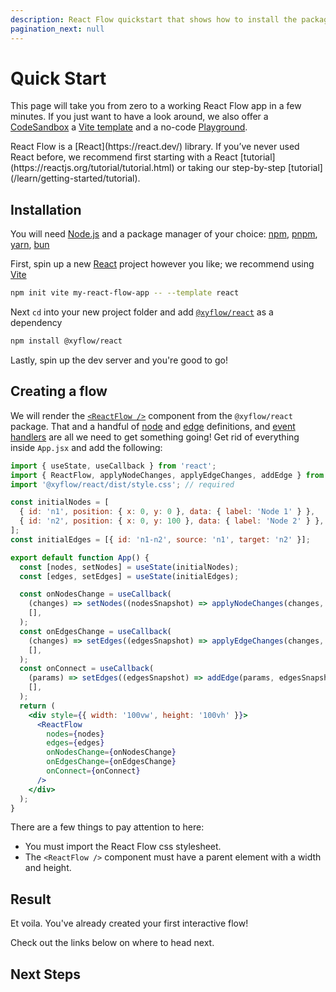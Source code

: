 ```yaml
---
description: React Flow quickstart that shows how to install the package, use it and where to find example apps
pagination_next: null
---
```



# Quick Start

This page will take you from zero to a working React Flow app in a few minutes.
If you just want to have a look around, we also offer a [CodeSandbox](https://new.reactflow.dev/js) a
[Vite template](https://github.com/xyflow/vite-react-flow-template) and a no-code [Playground](https://play.reactflow.dev/).

<Callout type="info">
  React Flow is a [React](https://react.dev/) library. If you’ve never used React before,
  we recommend first starting with a React
  [tutorial](https://reactjs.org/tutorial/tutorial.html) or taking our step-by-step
  [tutorial](/learn/getting-started/tutorial).
</Callout>

## Installation

You will need [Node.js](https://nodejs.org/en/) and a package manager of your choice:
[npm](https://www.npmjs.com/), [pnpm](https://pnpm.io/), [yarn](https://yarnpkg.com/), [bun](https://bun.sh/)

First, spin up a new [React](https://reactjs.org/) project however you like; we
recommend using [Vite](https://vitejs.dev/)

```bash copy npm2yarn
npm init vite my-react-flow-app -- --template react
```

Next `cd` into your new project folder and add [`@xyflow/react`](https://npmjs.com/package/@xyflow/react)
as a dependency

```bash copy npm2yarn
npm install @xyflow/react
```

Lastly, spin up the dev server and you're good to go!

## Creating a flow

We will render the [`<ReactFlow />`](/api-reference/react-flow#reactflow) component from the `@xyflow/react` package.
That and a handful of [node](/api-reference/types/node) and [edge](/api-reference/types/edge) definitions, and [event handlers](/api-reference/react-flow#event-handlers) are all we need to get something going! 
Get rid of everything inside `App.jsx` and add the following:

```jsx
import { useState, useCallback } from 'react';
import { ReactFlow, applyNodeChanges, applyEdgeChanges, addEdge } from '@xyflow/react';
import '@xyflow/react/dist/style.css'; // required

const initialNodes = [
  { id: 'n1', position: { x: 0, y: 0 }, data: { label: 'Node 1' } },
  { id: 'n2', position: { x: 0, y: 100 }, data: { label: 'Node 2' } },
];
const initialEdges = [{ id: 'n1-n2', source: 'n1', target: 'n2' }];

export default function App() {
  const [nodes, setNodes] = useState(initialNodes);
  const [edges, setEdges] = useState(initialEdges);

  const onNodesChange = useCallback(
    (changes) => setNodes((nodesSnapshot) => applyNodeChanges(changes, nodesSnapshot)),
    [],
  );
  const onEdgesChange = useCallback(
    (changes) => setEdges((edgesSnapshot) => applyEdgeChanges(changes, edgesSnapshot)),
    [],
  );
  const onConnect = useCallback(
    (params) => setEdges((edgesSnapshot) => addEdge(params, edgesSnapshot)),
    [],
  );
  return (
    <div style={{ width: '100vw', height: '100vh' }}>
      <ReactFlow
        nodes={nodes}
        edges={edges}
        onNodesChange={onNodesChange}
        onEdgesChange={onEdgesChange}
        onConnect={onConnect}
      />
    </div>
  );
}
```

There are a few things to pay attention to here:

- <Emoji content="🎨" /> You must import the React Flow css stylesheet.
- <Emoji content="📐" /> The `<ReactFlow />` component must have a parent element with a
  width and height.

## Result

<RemoteCodeViewer editorHeight="40vh" route="learn/quickstart" framework="react" showEditor={false} />

Et voila. You've already created your first interactive flow! <Emoji content="🎉" />

Check out the links below on where to head next.

## Next Steps

<Cards>
  <Cards.Card title="Concepts" href="/learn/concepts" />
  <Cards.Card title="Customization" href="/learn/customization" />
  <Cards.Card title="Examples" href="/examples" />
  <Cards.Card title="API Reference" href="/api-reference" />
  <Cards.Card title="Discord" href="https://discord.gg/RVmnytFmGW" />
  <Cards.Card
    title="Template Projects"
    href="https://github.com/xyflow/react-flow-example-apps"
  />
</Cards>
